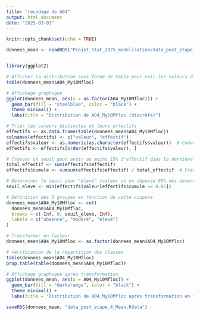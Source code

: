 ```yaml
---
title: "recodage de A04"
output: html_document
date: "2025-03-03"
---
```


```r
knitr::opts_chunk$set(echo = TRUE)
```

```r
donnees_mean <- readRDS("Projet_Stat_2025_modelisation/data_post_etape_4_Mean.Rdata", "rb")


library(ggplot2)

# Afficher la distribution sous forme de table pour voir les valeurs distinctes
table(donnees_mean$A04_My10Mfloc)

# Affichage graphique
ggplot(donnees_mean, aes(x = as.factor(A04_My10Mfloc))) +
  geom_bar(fill = "steelblue", color = "black") +
  theme_minimal() +
  labs(title = "Distribution de A04_My10Mfloc (discrète)")

# Trier les valeurs distinctes et leurs effectifs
effectifs <- as.data.frame(table(donnees_mean$A04_My10Mfloc))
colnames(effectifs) <- c("valeur", "effectif")
effectifs$valeur <- as.numeric(as.character(effectifs$valeur))  # Conversion en numérique si besoin
effectifs <- effectifs[order(effectifs$valeur), ]

# Trouver un seuil pour avoir au moins 15% d'effectif dans la dernière modalité
total_effectif <- sum(effectifs$effectif)
effectifs$cumule <- cumsum(effectifs$effectif) / total_effectif  # Fréquence cumulée

# Déterminer le seuil pour "élevé" (valeur où on dépasse 85% des observations)
seuil_eleve <- min(effectifs$valeur[effectifs$cumule >= 0.85])

# Définition des 3 groupes en fonction de cette coupure
donnees_mean$A04_My10Mfloc <- cut(
  donnees_mean$A04_My10Mfloc,
  breaks = c(-Inf, 0, seuil_eleve, Inf),
  labels = c("absence", "modéré", "élevé")
)

# Transformer en facteur
donnees_mean$A04_My10Mfloc <- as.factor(donnees_mean$A04_My10Mfloc)

# Vérification de la répartition des classes
table(donnees_mean$A04_My10Mfloc)
prop.table(table(donnees_mean$A04_My10Mfloc))

# Affichage graphique après transformation
ggplot(donnees_mean, aes(x = A04_My10Mfloc)) +
  geom_bar(fill = "darkorange", color = "black") +
  theme_minimal() +
  labs(title = "Distribution de A04_My10Mfloc après transformation en factor : seuil = 43839")

```

```r
saveRDS(donnees_mean, "data_post_etape_4_Mean.Rdata")
```